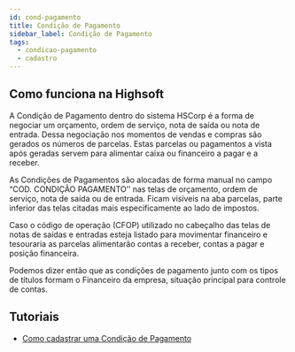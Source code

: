 ```yaml
---
id: cond-pagamento
title: Condição de Pagamento
sidebar_label: Condição de Pagamento
tags:
  - condicao-pagamento
  - cadastro
---
```


## Como funciona na Highsoft

A Condição de Pagamento dentro do sistema HSCorp é a forma de negociar um orçamento, ordem de serviço, nota de saída ou nota de entrada. Dessa negociação nos momentos de vendas e compras são gerados os números de parcelas. Estas parcelas ou pagamentos a vista após geradas servem para alimentar caixa ou financeiro a pagar e a receber.

As Condições de Pagamentos são alocadas de forma manual no campo “COD. CONDIÇÃO PAGAMENTO’’ nas telas de orçamento, ordem de serviço, nota de saída ou de entrada. Ficam visíveis na aba parcelas, parte inferior das telas citadas mais especificamente ao lado de impostos.

Caso o código de operação (CFOP) utilizado no cabeçalho das telas de notas de saídas e entradas esteja listado para movimentar financeiro e tesouraria as parcelas alimentarão contas a receber, contas a pagar e posição financeira.

Podemos dizer então que as condições de pagamento junto com os tipos de títulos formam o Financeiro da empresa, situação principal para controle de contas.

## Tutoriais

- [Como cadastrar uma Condição de Pagamento](/blog/como-cadastrar-cond-pagamento)
